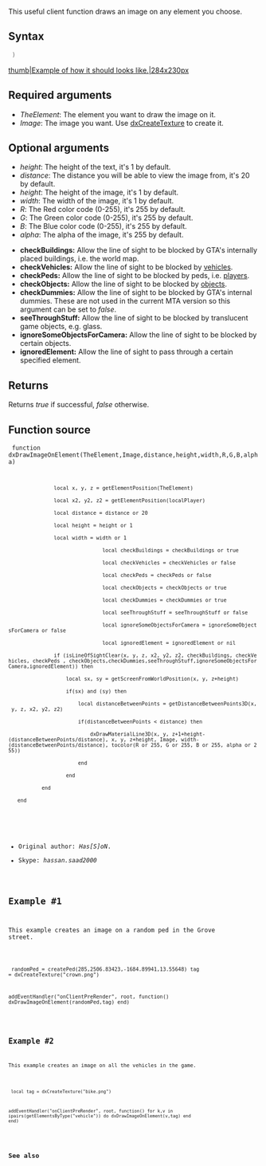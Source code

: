 {{Useful Function}}<lowercasetitle/>

This useful client function draws an image on any element you choose.
{{Note|You have to use [[/onClientRender.md|onClientRender]] or [[/onClientPreRender.md|onClientPreRender]] events with this function.}}

==Syntax==
<syntaxhighlight lang="Lua"> ) </syntaxhighlight>

[[/File:DxDrawImageOnElement.png.md|thumb|Example of how it should looks like.|284x230px]]

==Required arguments==
* ''TheElement'': The element you want to draw the image on it.
* ''Image'': The image you want. Use [[/dxCreateTexture.md|dxCreateTexture]] to create it.

==Optional arguments==
* ''height'': The height of the text, it's 1 by default.
* ''distance'': The distance you will be able to view the image from, it's 20 by default.
* ''height'': The height of the image, it's 1 by default.
* ''width'': The width of the image, it's 1 by default.
* ''R'': The Red color code (0-255), it's 255 by default.
* ''G'': The Green color code (0-255), it's 255 by default.
* ''B'': The Blue color code (0-255), it's 255 by default.
* ''alpha'': The alpha of the image, it's 255 by default.

*'''checkBuildings:''' Allow the line of sight to be blocked by GTA's internally placed buildings, i.e. the world map.
*'''checkVehicles:''' Allow the line of sight to be blocked by [[/Vehicle.md|vehicles]].
*'''checkPeds:''' Allow the line of sight to be blocked by peds, i.e. [[/Player.md|players]].
*'''checkObjects:''' Allow the line of sight to be blocked by [[/Object.md|objects]].
*'''checkDummies:''' Allow the line of sight to be blocked by GTA's internal dummies.  These are not used in the current MTA version so this argument can be set to ''false''.
*'''seeThroughStuff:''' Allow the line of sight to be blocked by translucent game objects, e.g. glass.
*'''ignoreSomeObjectsForCamera:''' Allow the line of sight to be blocked by certain objects.
*'''ignoredElement:''' Allow the line of sight to pass through a certain specified element.

==Returns==
Returns ''true'' if successful, ''false'' otherwise.

==Function source==
<section name="Client" class="client" show="true">
<code>
function dxDrawImageOnElement(TheElement,Image,distance,height,width,R,G,B,alpha)
				local x, y, z = getElementPosition(TheElement)
				local x2, y2, z2 = getElementPosition(localPlayer)
				local distance = distance or 20
				local height = height or 1
				local width = width or 1
                                local checkBuildings = checkBuildings or true
                                local checkVehicles = checkVehicles or false
                                local checkPeds = checkPeds or false
                                local checkObjects = checkObjects or true
                                local checkDummies = checkDummies or true
                                local seeThroughStuff = seeThroughStuff or false
                                local ignoreSomeObjectsForCamera = ignoreSomeObjectsForCamera or false
                                local ignoredElement = ignoredElement or nil
				if (isLineOfSightClear(x, y, z, x2, y2, z2, checkBuildings, checkVehicles, checkPeds , checkObjects,checkDummies,seeThroughStuff,ignoreSomeObjectsForCamera,ignoredElement)) then
					local sx, sy = getScreenFromWorldPosition(x, y, z+height)
					if(sx) and (sy) then
						local distanceBetweenPoints = getDistanceBetweenPoints3D(x, y, z, x2, y2, z2)
						if(distanceBetweenPoints < distance) then
							dxDrawMaterialLine3D(x, y, z+1+height-(distanceBetweenPoints/distance), x, y, z+height, Image, width-(distanceBetweenPoints/distance), tocolor(R or 255, G or 255, B or 255, alpha or 255))
						end
					end
			end
	end
</syntaxhighlight>
</section>
*Original author: ''Has[S]oN''.
*Skype: ''hassan.saad2000''

==Example #1==
This example creates an image on a random ped in the Grove street.
<section name="Client" class="client" show="true">
<code>
randomPed = createPed(285,2506.83423,-1684.89941,13.55648)
tag = dxCreateTexture("crown.png")
 
addEventHandler("onClientPreRender", root,
function()
dxDrawImageOnElement(randomPed,tag)
end)
</syntaxhighlight>
</section>

==Example #2==
This example creates an image on all the vehicles in the game.
<section name="Client" class="client" show="true">
<code>
local tag = dxCreateTexture("bike.png")
 
addEventHandler("onClientPreRender", root,
function()
for k,v in ipairs(getElementsByType("vehicle")) do
dxDrawImageOnElement(v,tag)
end
end) 
</syntaxhighlight>
</section>

==See also==
{{Useful Functions}}